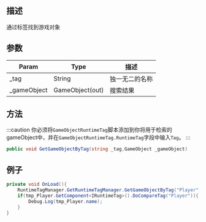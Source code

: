 ## 描述

通过标签找到游戏对象

## 参数

| Param        | Type            | 描述           |
| ------------ | --------------- | -------------- |
| \_tag        | String          | 独一无二的名称 |
| \_gameObject | GameObject(out) | 搜索结果       |

## 方法

:::caution
你必须将`GameObjectRuntimeTag`脚本添加到你将用于检索的gameObject中，并在`GameObjectRuntimeTag.RuntimeTag`字段中输入`Tag`。
:::

```cs
public void GetGameObjectByTag(string _tag,GameObject _gameObject)
```

## 例子

```cs
private void OnLoad(){
    RuntimeTagManager.GetRuntimeTagManager.GetGameObjectByTag("Player",out GameObject tmp_Player);
    if(tmp_Player.GetComponent<IRuntimeTag>().DoCompareTag("Player")){
        Debug.Log(tmp_Player.name);
    }
}
```
